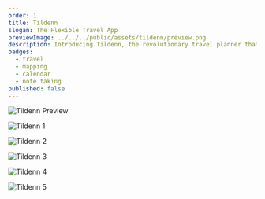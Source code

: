 ```yaml
---
order: 1
title: Tildenn
slogan: The Flexible Travel App
previewImage: ../../../public/assets/tildenn/preview.png
description: Introducing Tildenn, the revolutionary travel planner that will transform the way you explore the world. With its sleek design and streamlined interface, Tildenn offers a refreshing approach to trip planning, focusing on better design and eliminating unnecessary clutter.
badges:
  - travel
  - mapping
  - calendar
  - note taking
published: false
---
```


![Tildenn Preview](/assets/tildenn/preview.png)

![Tildenn 1](/assets/tildenn/1.png)

![Tildenn 2](/assets/tildenn/2.png)

![Tildenn 3](/assets/tildenn/3.png)

![Tildenn 4](/assets/tildenn/4.png)

![Tildenn 5](/assets/tildenn/5.png)
